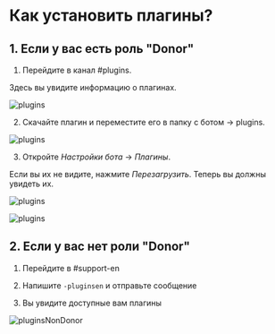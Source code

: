 # Как установить плагины?

## 1. Если у вас есть роль "Donor"

1. Перейдите в канал #plugins.

Здесь вы увидите информацию о плагинах.

![plugins](public/plugins1.png)


2. Скачайте плагин и переместите его в папку с ботом -> plugins.

![plugins](public/plugins2.gif)

3. Откройте *Настройки бота* -> *Плагины*.

Если вы их не видите, нажмите *Перезагрузить*. Теперь вы должны увидеть их.

![plugins](public/plugins3.png)

![plugins](public/plugins4.png)

## 2. Если у вас нет роли "Donor"

1. Перейдите в #support-en

2. Напишите `-pluginsen` и отправьте сообщение

3. Вы увидите доступные вам плагины

![pluginsNonDonor](public/pluginsNonDonor.png)